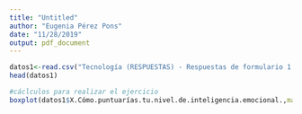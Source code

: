 ```yaml
---
title: "Untitled"
author: "Eugenia Pérez Pons"
date: "11/28/2019"
output: pdf_document
---
```


```r
datos1<-read.csv("Tecnología (RESPUESTAS) - Respuestas de formulario 1.csv", sep = "," ,header = TRUE)
head(datos1)
```

```r
#cáclculos para realizar el ejercicio
boxplot(datos1$X.Cómo.puntuarías.tu.nivel.de.inteligencia.emocional.,main="Box plot")
```